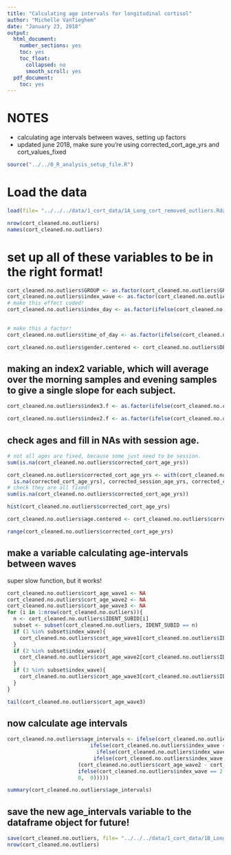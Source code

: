 ```yaml
---
title: "Calculating age intervals for longitudinal cortisol"
author: "Michelle VanTieghem"
date: "January 23, 2018"
output:
  html_document:
    number_sections: yes
    toc: yes
    toc_float:
      collapsed: no
      smooth_scroll: yes
  pdf_document:
    toc: yes
---
```


# NOTES
- calculating age intervals between waves, setting up factors
- updated june 2018, make sure you're using corrected_cort_age_yrs and cort_values_fixed 


```r
source("../../0_R_analysis_setup_file.R")
```


# Load the data 
```r
load(file= "../../../data/1_cort_data/1A_Long_cort_removed_outliers.Rdata")

nrow(cort_cleaned.no.outliers)
names(cort_cleaned.no.outliers)
```

# set up all of these variables to be in the right format! 
```r
cort_cleaned.no.outliers$GROUP <- as.factor(cort_cleaned.no.outliers$GROUP.x)
cort_cleaned.no.outliers$index_wave <- as.factor(cort_cleaned.no.outliers$index_wave)
# make this effect coded! 
cort_cleaned.no.outliers$index_day <- as.factor(ifelse(cort_cleaned.no.outliers$index_day == 1, -1, 1))

      
# make this a factor! 
cort_cleaned.no.outliers$time_of_day <- as.factor(ifelse(cort_cleaned.no.outliers$index4 == 1 | cort_cleaned.no.outliers$index4 == 2, "waking","evening"))

cort_cleaned.no.outliers$gender.centered <- cort_cleaned.no.outliers$DEM_3_GENDER_CHILD - mean(cort_cleaned.no.outliers$DEM_3_GENDER_CHILD, na.rm = TRUE)
```

## making an index2 variable, which will average over the morning samples and evening samples to give a single slope for each subject. 
```r
cort_cleaned.no.outliers$index3.f <- as.factor(ifelse(cort_cleaned.no.outliers$index4 == 1 | cort_cleaned.no.outliers$index4 == 2, "waking", ifelse(cort_cleaned.no.outliers$index4 == 3, "afternoon", "evening")))

cort_cleaned.no.outliers$index2.f <- as.factor(ifelse(cort_cleaned.no.outliers$index4 == 1 | cort_cleaned.no.outliers$index4 == 2, "waking",  "evening"))

```

## check ages and fill in NAs with session age. 
```r
# not all ages are fixed, because some just need to be session. 
sum(is.na(cort_cleaned.no.outliers$corrected_cort_age_yrs))

cort_cleaned.no.outliers$corrected_cort_age_yrs <- with(cort_cleaned.no.outliers, ifelse(
  is.na(corrected_cort_age_yrs), corrected_session_age_yrs, corrected_cort_age_yrs))
# check they are all fixed! 
sum(is.na(cort_cleaned.no.outliers$corrected_cort_age_yrs))

hist(cort_cleaned.no.outliers$corrected_cort_age_yrs)

cort_cleaned.no.outliers$age.centered <- cort_cleaned.no.outliers$corrected_cort_age_yrs - mean(cort_cleaned.no.outliers$corrected_cort_age_yrs, na.rm = TRUE)

range(cort_cleaned.no.outliers$corrected_cort_age_yrs)
```



## make a variable calculating age-intervals between waves 
super slow function, but it works!
```r
cort_cleaned.no.outliers$cort_age_wave1 <- NA 
cort_cleaned.no.outliers$cort_age_wave2 <- NA
cort_cleaned.no.outliers$cort_age_wave3 <- NA
for (i in 1:nrow(cort_cleaned.no.outliers)){
  n <- cort_cleaned.no.outliers$IDENT_SUBID[i]
  subset <- subset(cort_cleaned.no.outliers, IDENT_SUBID == n)
  if (1 %in% subset$index_wave){
    cort_cleaned.no.outliers$cort_age_wave1[cort_cleaned.no.outliers$IDENT_SUBID == n] <- subset$corrected_cort_age_yrs[subset$index_wave == 1][1]
  }
  if (2 %in% subset$index_wave){
    cort_cleaned.no.outliers$cort_age_wave2[cort_cleaned.no.outliers$IDENT_SUBID == n]<- subset$corrected_cort_age_yrs[subset$index_wave == 2][1]
  } 
  if (3 %in% subset$index_wave){
    cort_cleaned.no.outliers$cort_age_wave3[cort_cleaned.no.outliers$IDENT_SUBID == n] <- subset$corrected_cort_age_yrs[subset$index_wave == 3][1]
  } 
}

tail(cort_cleaned.no.outliers$cort_age_wave3) 
```

## now calculate age intervals
```r
cort_cleaned.no.outliers$age_intervals <- ifelse(cort_cleaned.no.outliers$index_wave == 3 & !is.na(cort_cleaned.no.outliers$cort_age_wave1), (cort_cleaned.no.outliers$cort_age_wave3 - cort_cleaned.no.outliers$cort_age_wave1), 
                           ifelse(cort_cleaned.no.outliers$index_wave == 3 & !is.na(cort_cleaned.no.outliers$cort_age_wave2), (cort_cleaned.no.outliers$cort_age_wave3 - cort_cleaned.no.outliers$cort_age_wave2),
                             ifelse(cort_cleaned.no.outliers$index_wave == 3 & is.na(cort_cleaned.no.outliers$cort_age_wave2) & is.na(cort_cleaned.no.outliers$cort_age_wave1), 0,
                            ifelse(cort_cleaned.no.outliers$index_wave == 2 & !is.na (cort_cleaned.no.outliers$cort_age_wave1), 
                       (cort_cleaned.no.outliers$cort_age_wave2 - cort_cleaned.no.outliers$cort_age_wave1),
                       ifelse(cort_cleaned.no.outliers$index_wave == 2 & is.na (cort_cleaned.no.outliers$cort_age_wave1), 
                       0,  0)))))

summary(cort_cleaned.no.outliers$age_intervals)

```

## save the new age_intervals variable to the dataframe object for future!
```r

save(cort_cleaned.no.outliers, file= "../../../data/1_cort_data/1B_Long_cort_added_age_intervals.Rdata")
nrow(cort_cleaned.no.outliers)

```
